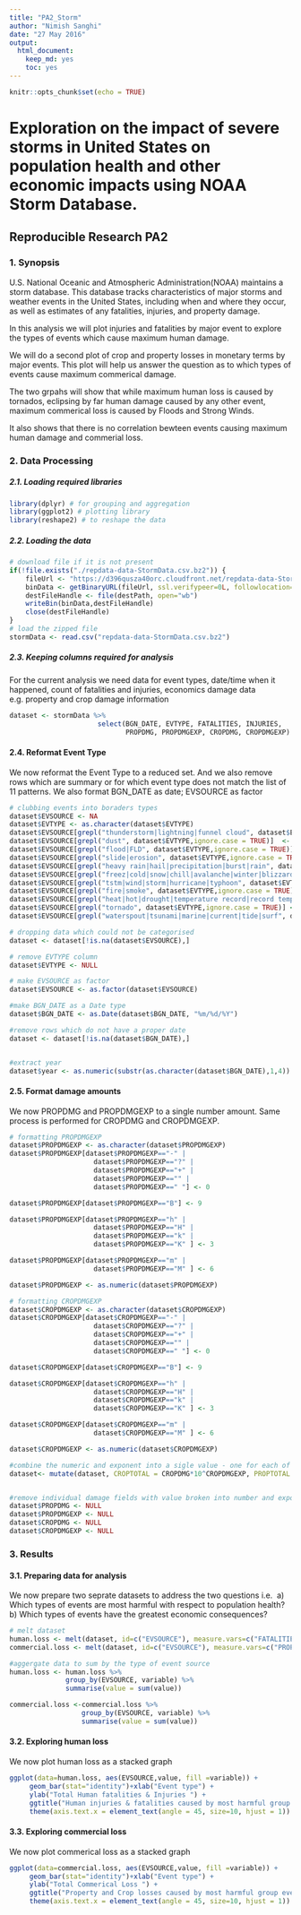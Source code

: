 ```yaml
---
title: "PA2_Storm"
author: "Nimish Sanghi"
date: "27 May 2016"
output: 
  html_document:
    keep_md: yes
    toc: yes
---
```


```r
knitr::opts_chunk$set(echo = TRUE)
```

# Exploration on the impact of severe storms in United States on population health and other economic impacts using NOAA Storm Database.

## Reproducible Research PA2

### 1. Synopsis

U.S. National Oceanic and Atmospheric Administration(NOAA) maintains a storm database. This database tracks characteristics of major storms and weather events in the United States, including when and where they occur, as well as estimates of any fatalities, injuries, and property damage. 

In this analysis we will plot injuries and fatalities by major event to explore the types of events which cause maximum human damage. 

We will do a second plot of crop and property losses in monetary terms by major events. This plot will help us answer the question as to which types of events cause maximum commerical damage. 

The two grpahs will show that while maximum human loss is caused by tornados, eclipsing by far human damage caused by any other event, maximum commerical loss is caused by Floods and Strong Winds. 

It also shows that there is no correlation bewteen events causing maximum human damage and commerial loss. 

### 2. Data Processing

##### 2.1. Loading required libraries
```r
library(dplyr) # for grouping and aggregation
library(ggplot2) # plotting library
library(reshape2) # to reshape the data
```

##### 2.2. Loading the data
```r
# download file if it is not present
if(!file.exists("./repdata-data-StormData.csv.bz2")) {
    fileUrl <- "https://d396qusza40orc.cloudfront.net/repdata-data-StormData.csv.bz2"
    binData <- getBinaryURL(fileUrl, ssl.verifypeer=0L, followlocation=1L)
    destFileHandle <- file(destPath, open="wb")
    writeBin(binData,destFileHandle)
    close(destFileHandle)
}
# load the zipped file
stormData <- read.csv("repdata-data-StormData.csv.bz2")
```

##### 2.3. Keeping columns required for analysis

For the current analysis we need data for event types, date/time when it happened, count of fatalities and injuries, economics damage data e.g. property and crop damage information

```r
dataset <- stormData %>%
                      select(BGN_DATE, EVTYPE, FATALITIES, INJURIES,
                             PROPDMG, PROPDMGEXP, CROPDMG, CROPDMGEXP)
```

#### 2.4. Reformat Event Type

We now reformat the Event Type to a reduced set. And we also remove rows which are summary
or for which event type does not match the list of 11 patterns. We also format BGN_DATE as date; EVSOURCE as factor

```r
# clubbing events into boraders types
dataset$EVSOURCE <- NA
dataset$EVTYPE <- as.character(dataset$EVTYPE)
dataset$EVSOURCE[grepl("thunderstorm|lightning|funnel cloud", dataset$EVTYPE,ignore.case = TRUE)] <- "thunderstorm and lightning"
dataset$EVSOURCE[grepl("dust", dataset$EVTYPE,ignore.case = TRUE)]  <- "duststorm"
dataset$EVSOURCE[grepl("flood|FLD", dataset$EVTYPE,ignore.case = TRUE)] <- "flood"
dataset$EVSOURCE[grepl("slide|erosion", dataset$EVTYPE,ignore.case = TRUE)] <- "lanslide"
dataset$EVSOURCE[grepl("heavy rain|hail|precipitation|burst|rain", dataset$EVTYPE,ignore.case = TRUE)] <- "heavy Rains"
dataset$EVSOURCE[grepl("freez|cold|snow|chill|avalanche|winter|blizzard|wintry|fog", dataset$EVTYPE,ignore.case = TRUE)] <- "cold weather"
dataset$EVSOURCE[grepl("tstm|wind|storm|hurricane|typhoon", dataset$EVTYPE,ignore.case = TRUE)] <- "strong winds"
dataset$EVSOURCE[grepl("fire|smoke", dataset$EVTYPE,ignore.case = TRUE)] <- "fire"
dataset$EVSOURCE[grepl("heat|hot|drought|temperature record|record temperature|record high|dry|record_warmth|warm", dataset$EVTYPE,ignore.case = TRUE)] <- "hot weather"
dataset$EVSOURCE[grepl("tornado", dataset$EVTYPE,ignore.case = TRUE)] <- "tornado"
dataset$EVSOURCE[grepl("waterspout|tsunami|marine|current|tide|surf", dataset$EVTYPE,ignore.case = TRUE)] <- "tsumani and water"

# dropping data which could not be categorised
dataset <- dataset[!is.na(dataset$EVSOURCE),]

# remove EVTYPE column
dataset$EVTYPE <- NULL

# make EVSOURCE as factor
dataset$EVSOURCE <- as.factor(dataset$EVSOURCE)

#make BGN_DATE as a Date type
dataset$BGN_DATE <- as.Date(dataset$BGN_DATE, "%m/%d/%Y")

#remove rows which do not have a proper date
dataset <- dataset[!is.na(dataset$BGN_DATE),]


#extract year 
dataset$year <- as.numeric(substr(as.character(dataset$BGN_DATE),1,4))

```

#### 2.5. Format damage amounts

We now PROPDMG and PROPDMGEXP to a single number amount. Same process is performed for CROPDMG and CROPDMGEXP.

```r

# formatting PROPDMGEXP
dataset$PROPDMGEXP <- as.character(dataset$PROPDMGEXP)
dataset$PROPDMGEXP[dataset$PROPDMGEXP=="-" | 
                     dataset$PROPDMGEXP=="?" | 
                     dataset$PROPDMGEXP=="+" |
                     dataset$PROPDMGEXP=="" |
                     dataset$PROPDMGEXP==" "] <- 0

dataset$PROPDMGEXP[dataset$PROPDMGEXP=="B"] <- 9

dataset$PROPDMGEXP[dataset$PROPDMGEXP=="h" | 
                     dataset$PROPDMGEXP=="H" |
                     dataset$PROPDMGEXP=="k" |
                     dataset$PROPDMGEXP=="K" ] <- 3

dataset$PROPDMGEXP[dataset$PROPDMGEXP=="m" | 
                     dataset$PROPDMGEXP=="M" ] <- 6

dataset$PROPDMGEXP <- as.numeric(dataset$PROPDMGEXP)

# formatting CROPDMGEXP
dataset$CROPDMGEXP <- as.character(dataset$CROPDMGEXP)
dataset$CROPDMGEXP[dataset$CROPDMGEXP=="-" | 
                     dataset$CROPDMGEXP=="?" | 
                     dataset$CROPDMGEXP=="+" |
                     dataset$CROPDMGEXP=="" |
                     dataset$CROPDMGEXP==" "] <- 0

dataset$CROPDMGEXP[dataset$CROPDMGEXP=="B"] <- 9

dataset$CROPDMGEXP[dataset$CROPDMGEXP=="h" | 
                     dataset$CROPDMGEXP=="H" |
                     dataset$CROPDMGEXP=="k" |
                     dataset$CROPDMGEXP=="K" ] <- 3

dataset$CROPDMGEXP[dataset$CROPDMGEXP=="m" | 
                     dataset$CROPDMGEXP=="M" ] <- 6

dataset$CROPDMGEXP <- as.numeric(dataset$CROPDMGEXP)

#combine the numeric and exponent into a sigle value - one for each of CROPDMG and PROPDMG
dataset<- mutate(dataset, CROPTOTAL = CROPDMG*10^CROPDMGEXP, PROPTOTAL = PROPDMG*10^PROPDMGEXP)


#remove individual damage fields with value broken into number and exponent
dataset$PROPDMG <- NULL
dataset$PROPDMGEXP <- NULL
dataset$CROPDMG <- NULL
dataset$CROPDMGEXP <- NULL
```


### 3. Results

#### 3.1. Preparing data for analysis

We now prepare two seprate datasets to address the two questions i.e. 
a) Which types of events are most harmful with respect to population health?
b) Which types of events have the greatest economic consequences?


```r

# melt dataset
human.loss <- melt(dataset, id=c("EVSOURCE"), measure.vars=c("FATALITIES","INJURIES"))
commercial.loss <- melt(dataset, id=c("EVSOURCE"), measure.vars=c("PROPTOTAL","CROPTOTAL"))

#aggergate data to sum by the type of event source
human.loss <- human.loss %>% 
              group_by(EVSOURCE, variable) %>% 
              summarise(value = sum(value))

commercial.loss <-commercial.loss %>% 
                  group_by(EVSOURCE, variable) %>% 
                  summarise(value = sum(value))

```


#### 3.2. Exploring human loss

We now plot human loss as a stacked graph 

```r
ggplot(data=human.loss, aes(EVSOURCE,value, fill =variable)) + 
     geom_bar(stat="identity")+xlab("Event type") + 
     ylab("Total Human fatalities & Injuries ") + 
     ggtitle("Human injuries & fatalities caused by most harmful group events") +  
     theme(axis.text.x = element_text(angle = 45, size=10, hjust = 1))
```

#### 3.3. Exploring commercial loss

We now plot commerical loss as a stacked graph
```r
ggplot(data=commercial.loss, aes(EVSOURCE,value, fill =variable)) + 
     geom_bar(stat="identity")+xlab("Event type") + 
     ylab("Total Commerical Loss ") + 
     ggtitle("Property and Crop losses caused by most harmful group events") +  
     theme(axis.text.x = element_text(angle = 45, size=10, hjust = 1))
```

